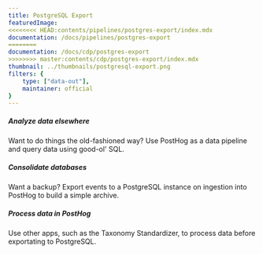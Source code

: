 ```yaml
---
title: PostgreSQL Export
featuredImage: 
<<<<<<<< HEAD:contents/pipelines/postgres-export/index.mdx
documentation: /docs/pipelines/postgres-export
========
documentation: /docs/cdp/postgres-export
>>>>>>>> master:contents/cdp/postgres-export/index.mdx
thumbnail: ../thumbnails/postgresql-export.png
filters: {
    type: ["data-out"],
    maintainer: official
}
---
```


<Section
    divider={false}
    title="Export events from PostHog to a PostgreSQL instance upon ingestion, enabling SQL analysis, archiving and more."
    size="full"
    cols={3}
>
    <div>
        <h5>Analyze data elsewhere</h5>
        <p>Want to do things the old-fashioned way? Use PostHog as a data pipeline and query data using good-ol' SQL.</p>
    </div>
    <div>
        <h5>Consolidate databases</h5>
        <p>Want a backup? Export events to a PostgreSQL instance on ingestion into PostHog to build a simple archive.</p>
    </div>
    <div>
        <h5>Process data in PostHog</h5>
        <p>Use other apps, such as the Taxonomy Standardizer, to process data before exportating to PostgreSQL.</p>
    </div>
</Section>

<TutorialsSlider topic="postgres-export" />

<Documentation />
